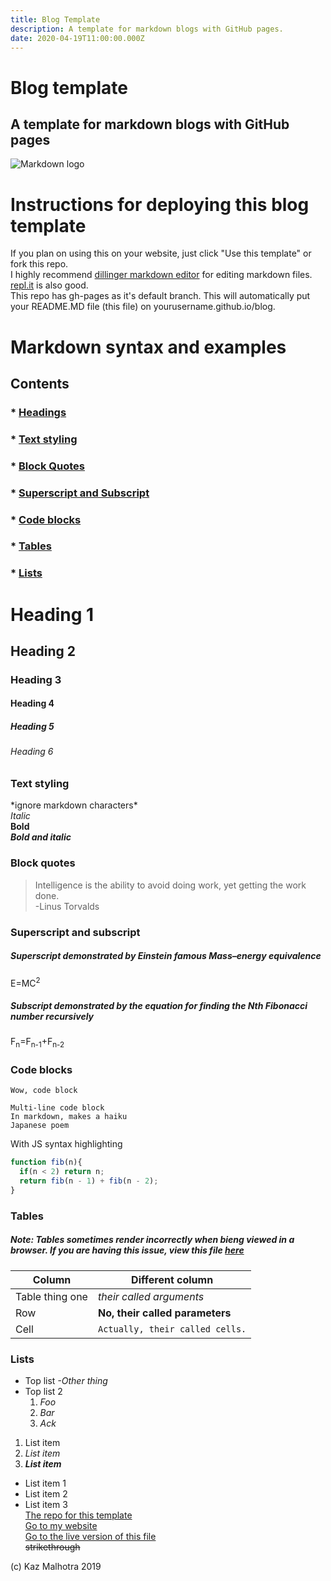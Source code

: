 ```yaml
---
title: Blog Template
description: A template for markdown blogs with GitHub pages.
date: 2020-04-19T11:00:00.000Z
---
```


# Blog template
## A template for markdown blogs with GitHub pages
![Markdown logo](https://images.unsplash.com/photo-1590889177644-58ae7414f30c?ixlib=rb-1.2.1&q=80&fm=jpg&crop=entropy&cs=tinysrgb&dl=christian-salas-DjGRskJdBws-unsplash.jpg&w=2400)
# Instructions for deploying this blog template
If you plan on using this on your website, just click "Use this template" or fork this repo.     
I highly recommend [dillinger markdown editor](https://dillinger.io/) for editing markdown files. [repl.it](https://repl.it)
is also good.    
This repo has gh-pages as it's default branch. This will automatically put your README.MD file (this file) on yourusername.github.io/blog. 

# Markdown syntax and examples
## Contents
### * [Headings](https://github.com/KazMalhotra/blog#heading-1)   
### * [Text styling](https://kazmal.tech/blog#text-styling)
### * [Block Quotes](https://kazmal.tech/blog#block-quotes)  
### * [Superscript and Subscript](https://kazmal.tech/blog#superscript-and-subscript)  
### * [Code blocks](https://kazmal.tech/blog#code-blocks)  
### * [Tables](https://kazmal.tech/blog#tables)
### * [Lists](https://kazmal.tech/blog#lists)
# Heading 1
## Heading 2  
### Heading 3  
#### Heading 4
##### Heading 5
###### Heading 6    


### Text styling
\*ignore markdown characters\*  
*Italic*  
**Bold**  
**_Bold and italic_**  
### Block quotes
> Intelligence is the ability to avoid doing work, yet getting the work done.    
> -Linus Torvalds

### Superscript and subscript

##### Superscript demonstrated by Einstein famous Mass–energy equivalence
E=MC<sup>2</sup>  
##### Subscript demonstrated by the equation for finding the Nth Fibonacci number recursively
F<sub>n</sub>=F<sub>n-1</sub>+F<sub>n-2</sub>

### Code blocks
`Wow, code block`
```
Multi-line code block  
In markdown, makes a haiku
Japanese poem
```    
With JS syntax highlighting
``` js
function fib(n){
  if(n < 2) return n;
  return fib(n - 1) + fib(n - 2);
}
```

### Tables
##### Note: Tables sometimes render incorrectly when bieng viewed in a browser. If you are having this issue, view this file  [here](https://github.com/KazMalhotra/blog/blob/gh-pages/README.md#tables)
| Column | Different column |
| ------ | ----------- |
| Table thing one  |*their called arguments* |
| Row | **No, their called parameters** |
| Cell| `Actually, their called cells.` |

### Lists
* Top list
    *-Other thing*
* Top list 2 
    1. *Foo*
    2. *Bar*
    3. *Ack*


1. List item 
2. *List item*  
3. **_List item_**

- List item 1  
- List item 2  
- List item 3  
[The repo for this template](https://github.com/kazmalhotra/blog)  
[Go to my website](https://kazmal.tech)  
[Go to the live version of this file](https://kazmal.tech/blog)  
~~strikethrough~~


(c) Kaz Malhotra 2019




